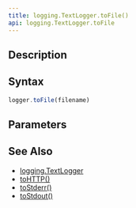 ```yaml
---
title: logging.TextLogger.toFile()
api: logging.TextLogger.toFile
---
```


## Description

<Summary/>

## Syntax

``` js
logger.toFile(filename)
```

## Parameters

<Parameters/>

## See Also

* [logging.TextLogger](/reference/api/logging/TextLogger)
* [toHTTP()](/reference/api/logging/TextLogger/toHTTP)
* [toStderr()](/reference/api/logging/TextLogger/toStderr)
* [toStdout()](/reference/api/logging/TextLogger/toStdout)
